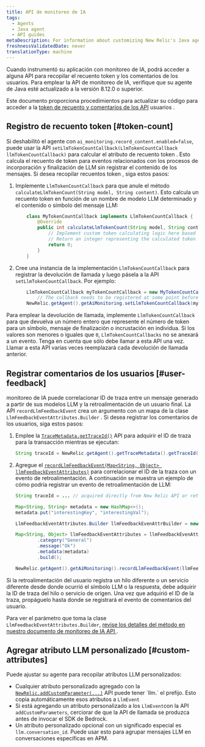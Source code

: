 ```yaml
---
title: API de monitoreo de IA
tags:
  - Agents
  - Java agent
  - API guides
metaDescription: For information about customizing New Relic's Java agent for AI monitoring.
freshnessValidatedDate: never
translationType: machine
---
```


Cuando instrumentó su aplicación con monitoreo de IA, podrá acceder a alguna API para recopilar el recuento token y los comentarios de los usuarios. Para emplear la API de monitoreo de IA, verifique que su agente de Java esté actualizado a la versión 8.12.0 o superior.

Este documento proporciona procedimientos para actualizar su código para acceder a la [token de recuento y comentarios de los API](https://newrelic.github.io/java-agent-api/javadoc/com/newrelic/api/agent/AiMonitoring.html#recordLlmFeedbackEvent) usuarios .

## Registro de recuento token [#token-count]

Si deshabilitó el agente con `ai_monitoring.record_content.enabled=false`, puede usar la API `setLlmTokenCountCallback(LlmTokenCountCallback llmTokenCountCallback)` para calcular el atributo de recuento token . Esto calcula el recuento de token para eventos relacionados con los procesos de incorporación y finalización de LLM sin registrar el contenido de los mensajes. Si desea recopilar recuentos token , siga estos pasos:

1. Implemente `LlmTokenCountCallback` para que anule el método `calculateLlmTokenCount(String model, String content)`. Esto calcula un recuento token en función de un nombre de modelo LLM determinado y el contenido o símbolo del mensaje LLM:

   ```java
       class MyTokenCountCallback implements LlmTokenCountCallback {
           @Override
           public int calculateLlmTokenCount(String model, String content) {
               // Implement custom token calculating logic here based on the LLM model and content.
               // Return an integer representing the calculated token count.
               return 0;
           }
       }
   ```

2. Cree una instancia de la implementación `LlmTokenCountCallback` para registrar la devolución de llamada y luego pásela a la API `setLlmTokenCountCallback`. Por ejemplo:

   ```java
       LlmTokenCountCallback myTokenCountCallback = new MyTokenCountCallback();
           // The callback needs to be registered at some point before invoking the LLM model
       NewRelic.getAgent().getAiMonitoring.setLlmTokenCountCallback(myTokenCountCallback);
   ```

Para emplear la devolución de llamada, implemente `LlmTokenCountCallback` para que devuelva un número entero que represente el número de token para un símbolo, mensaje de finalización o incrustación en individua. Si los valores son menores o iguales que `0`, `LlmTokenCountCallbacks` no se anexará a un evento. Tenga en cuenta que sólo debe llamar a esta API una vez. Llamar a esta API varias veces reemplazará cada devolución de llamada anterior.

## Registrar comentarios de los usuarios [#user-feedback]

monitoreo de IA puede correlacionar ID de traza entre un mensaje generado a partir de sus modelos LLM y la retroalimentación de un usuario final. La API `recordLlmFeedbackEvent` crea un argumento con un mapa de la clase `LlmFeedbackEventAttributes.Builder` . Si desea registrar los comentarios de los usuarios, siga estos pasos:

1. Emplee la [`TraceMetadata.getTraceId()`](https://newrelic.github.io/java-agent-api/javadoc/com/newrelic/api/agent/TraceMetadata.html#getTraceId) API para adquirir el ID de traza para la transacción mientras se ejecutan:

   ```java
   String traceId = NewRelic.getAgent().getTraceMetadata().getTraceId();
   ```

2. Agregue el [`recordLlmFeedbackEvent(Map<String, Object> llmFeedbackEventAttributes)`](https://newrelic.github.io/java-agent-api/javadoc/com/newrelic/api/agent/AiMonitoring.html#recordLlmFeedbackEvent) para correlacionar el ID de la traza con un evento de retroalimentación. A continuación se muestra un ejemplo de cómo podría registrar un evento de retroalimentación de LLM:

   ```java
   String traceId = ... // acquired directly from New Relic API or retrieved from some propagation mechanism

   Map<String, String> metadata = new HashMap<>();
   metadata.put("interestingKey", "interestingVal");

   LlmFeedbackEventAttributes.Builder llmFeedbackEvenAttrBuilder = new LlmFeedbackEventAttributes.Builder(traceId, ratingString);

   Map<String, Object> llmFeedbackEventAttributes = llmFeedbackEvenAttrBuilder
           .category("General")
           .message("Ok")
           .metadata(metadata)
           .build();

   NewRelic.getAgent().getAiMonitoring().recordLlmFeedbackEvent(llmFeedbackEventAttributes);
   ```

Si la retroalimentación del usuario registra un hilo diferente o un servicio diferente desde donde ocurrió el símbolo LLM o la respuesta, debe adquirir la ID de traza del hilo o servicio de origen. Una vez que adquirió el ID de la traza, propáguelo hasta donde se registrará el evento de comentarios del usuario.

Para ver el parámetro que toma la clase `LlmFeedbackEventAttributes.Builder`, [revise los detalles del método en nuestro documento de monitoreo de IA API ](https://newrelic.github.io/java-agent-api/javadoc/com/newrelic/api/agent/AiMonitoring.html#recordLlmFeedbackEvent).

## Agregar atributo LLM personalizado [#custom-attributes]

Puede ajustar su agente para recopilar atributos LLM personalizados:

* Cualquier atributo personalizado agregado con la [`NewRelic.addCustomParameter(...)`](https://newrelic.github.io/java-agent-api/javadoc/com/newrelic/api/agent/NewRelic.html#addCustomParameter(java.lang.String,boolean)) API puede tener `llm.` el prefijo. Esto copia automáticamente esos atributos a `LlmEvent`
* Si está agregando un atributo personalizado a los `LlmEvent`con la API `addCustomParameters`, cerciorar de que la API de llamada se produzca antes de invocar el SDK de Bedrock.
* Un atributo personalizado opcional con un significado especial es `llm.conversation_id`. Puede usar esto para agrupar mensajes LLM en conversaciones específicas en APM.